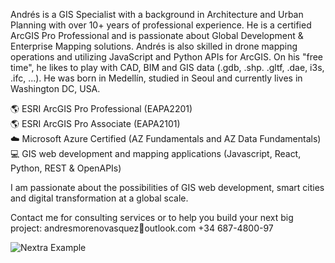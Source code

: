 
<head>
  <title>Portfolio | AndresMoreno</title>
</head>

Andrés is a GIS Specialist with a background in Architecture and Urban Planning with over 10+ years of professional experience. He is a certified ArcGIS Pro Professional and is passionate about Global Development & Enterprise Mapping solutions. Andrés is also skilled in drone mapping operations and utilizing JavaScript and Python APIs for ArcGIS. On his "free time", he likes to play with CAD, BIM and GIS data (.gdb, .shp. .gltf, .dae, i3s, .ifc, ...). He was born in Medellín, studied in Seoul and currently lives in Washington DC, USA.

🌎 ESRI ArcGIS Pro Professional (EAPA2201)<br/>
🌎 ESRI ArcGIS Pro Associate (EAPA2101)<br/>
☁️ Microsoft Azure Certified (AZ Fundamentals and AZ Data Fundamentals)<br/>
💻 GIS web development and mapping applications (Javascript, React, Python, REST & OpenAPIs)<br/>

I am passionate about the possibilities of GIS web development, smart cities and digital transformation at a global scale.

Contact me for consulting services or to help you build your next big project: andresmorenovasquez📧outlook.com +34 687-4800-97

<Bleed>![Nextra Example](../public/mockup2.png)</Bleed>

